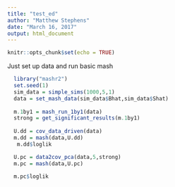 ```yaml
---
title: "test_ed"
author: "Matthew Stephens"
date: "March 16, 2017"
output: html_document
---
```


```r
knitr::opts_chunk$set(echo = TRUE)
```

Just set up data and run basic mash
```r
  library("mashr2")
  set.seed(1)
  sim_data = simple_sims(1000,5,1)
  data = set_mash_data(sim_data$Bhat,sim_data$Shat)
 
  m.1by1 = mash_run_1by1(data)
  strong = get_significant_results(m.1by1)
  
  U.dd = cov_data_driven(data)
  m.dd = mash(data,U.dd)
   m.dd$loglik
```

```r
  U.pc = data2cov_pca(data,5,strong)
  m.pc = mash(data,U.pc)

  m.pc$loglik
```

